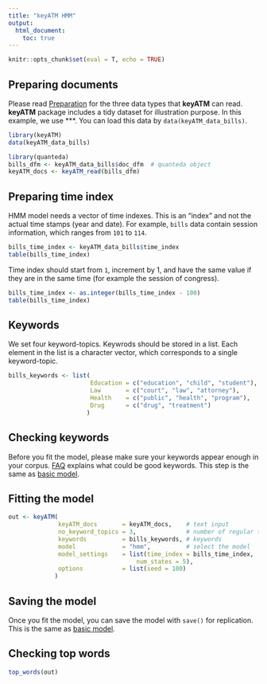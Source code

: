 ```yaml
---
title: "keyATM HMM"
output: 
  html_document:
    toc: true
---
```


```r
knitr::opts_chunk$set(eval = T, echo = TRUE)
```

## Preparing documents 
Please read [Preparation](Preparation.html) for the three data types that **keyATM** can read. **keyATM** package includes a tidy dataset for illustration purpose. In this example, we use ***. You can load this data by `data(keyATM_data_bills)`.

```r
library(keyATM)
data(keyATM_data_bills)

library(quanteda)
bills_dfm <- keyATM_data_bills$doc_dfm  # quanteda object
keyATM_docs <- keyATM_read(bills_dfm)
```

## Preparing time index
HMM model needs a vector of time indexes. This is an "index" and not the actual time stamps (year and date). For example, `bills` data contain session information, which ranges from `101` to `114`. 

```r
bills_time_index <- keyATM_data_bills$time_index
table(bills_time_index)
```

Time index should start from `1`, increment by $1$, and have the same value if they are in the same time (for example the session of congress).
```r
bills_time_index <- as.integer(bills_time_index - 100)
table(bills_time_index)
```

## Keywords

We set four keyword-topics. Keywrods should be stored in a list. Each element in the list is a character vector, which corresponds to a single keyword-topic.
```r
bills_keywords <- list(
                       Education = c("education", "child", "student"),
                       Law       = c("court", "law", "attorney"),
                       Health    = c("public", "health", "program"),
                       Drug      = c("drug", "treatment")
                      )
```

## Checking keywords
Before you fit the model, please make sure your keywords appear enough in your corpus. [FAQ](FAQ.html#how-to-select-keywords) explains what could be good keywords. This step is the same as [basic model](keyATM_basic.html#checking-keywords).


## Fitting the model
```r
out <- keyATM(    
              keyATM_docs       = keyATM_docs,    # text input
              no_keyword_topics = 3,              # number of regular topics
              keywords          = bills_keywords, # keywords
              model             = "hmm",          # select the model
              model_settings    = list(time_index = bills_time_index,
                                    num_states = 5),
              options           = list(seed = 100)
             )
```

## Saving the model

Once you fit the model, you can save the model with `save()` for replication. This is the same as [basic model](keyATM_basic.html#saving-the-model).

## Checking top words
```r
top_words(out)
```


